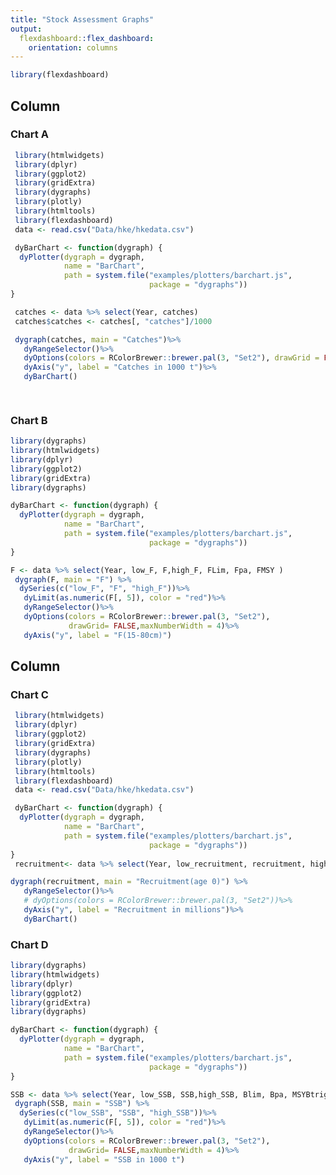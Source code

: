 ```yaml
---
title: "Stock Assessment Graphs"
output: 
  flexdashboard::flex_dashboard:
    orientation: columns
---
```


```r
library(flexdashboard)
```

Column {data-width=500}
-----------------------------------------------------------------------

### Chart A

```r

 library(htmlwidgets)
 library(dplyr)
 library(ggplot2)
 library(gridExtra)
 library(dygraphs)
 library(plotly)
 library(htmltools)
 library(flexdashboard)
 data <- read.csv("Data/hke/hkedata.csv")

 dyBarChart <- function(dygraph) {
  dyPlotter(dygraph = dygraph,
            name = "BarChart",
            path = system.file("examples/plotters/barchart.js",
                               package = "dygraphs"))
}

 catches <- data %>% select(Year, catches)
 catches$catches <- catches[, "catches"]/1000

 dygraph(catches, main = "Catches")%>%
   dyRangeSelector()%>%
   dyOptions(colors = RColorBrewer::brewer.pal(3, "Set2"), drawGrid = FALSE,maxNumberWidth = 4)%>%
   dyAxis("y", label = "Catches in 1000 t")%>%
   dyBarChart()

 
```

### Chart B
```r
library(dygraphs)
library(htmlwidgets)
library(dplyr)
library(ggplot2)
library(gridExtra)
library(dygraphs)

dyBarChart <- function(dygraph) {
  dyPlotter(dygraph = dygraph,
            name = "BarChart",
            path = system.file("examples/plotters/barchart.js",
                               package = "dygraphs"))
} 

F <- data %>% select(Year, low_F, F,high_F, FLim, Fpa, FMSY )
 dygraph(F, main = "F") %>%
  dySeries(c("low_F", "F", "high_F"))%>%
   dyLimit(as.numeric(F[, 5]), color = "red")%>%
   dyRangeSelector()%>%
   dyOptions(colors = RColorBrewer::brewer.pal(3, "Set2"),
             drawGrid= FALSE,maxNumberWidth = 4)%>%
   dyAxis("y", label = "F(15-80cm)")

```



Column {data-width=500}
-----------------------------------------------------------------------

### Chart C
```r

 library(htmlwidgets)
 library(dplyr)
 library(ggplot2)
 library(gridExtra)
 library(dygraphs)
 library(plotly)
 library(htmltools)
 library(flexdashboard)
 data <- read.csv("Data/hke/hkedata.csv")

 dyBarChart <- function(dygraph) {
  dyPlotter(dygraph = dygraph,
            name = "BarChart",
            path = system.file("examples/plotters/barchart.js",
                               package = "dygraphs"))
}
 recruitment<- data %>% select(Year, low_recruitment, recruitment, high_recruitment)

dygraph(recruitment, main = "Recruitment(age 0)") %>%
   dyRangeSelector()%>%
   # dyOptions(colors = RColorBrewer::brewer.pal(3, "Set2"))%>%
   dyAxis("y", label = "Recruitment in millions")%>%
   dyBarChart()

```


### Chart D

```r
library(dygraphs)
library(htmlwidgets)
library(dplyr)
library(ggplot2)
library(gridExtra)
library(dygraphs)

dyBarChart <- function(dygraph) {
  dyPlotter(dygraph = dygraph,
            name = "BarChart",
            path = system.file("examples/plotters/barchart.js",
                               package = "dygraphs"))
} 

SSB <- data %>% select(Year, low_SSB, SSB,high_SSB, Blim, Bpa, MSYBtrigger)
 dygraph(SSB, main = "SSB") %>%
  dySeries(c("low_SSB", "SSB", "high_SSB"))%>%
   dyLimit(as.numeric(F[, 5]), color = "red")%>%
   dyRangeSelector()%>%
   dyOptions(colors = RColorBrewer::brewer.pal(3, "Set2"),
             drawGrid= FALSE,maxNumberWidth = 4)%>%
   dyAxis("y", label = "SSB in 1000 t")

```



